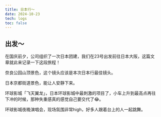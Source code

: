 ```yaml
---
title: 日本行～
date: 2024-10-23
tech: logs
toc: false
---
```


## 出发～
在国庆前夕，公司组织了一次日本团建，我们在23号出发前往日本大阪，这篇文章就此来记录一下这段旅程！

<VideoPlayer
  id='nara'
  url='https://razzh-blog.oss-cn-hangzhou.aliyuncs.com/japan-travel/nara/4d98e7c242ca9d5c5b612ac4788ddb71.m3u8'
  poster='https://razzh-blog.oss-cn-hangzhou.aliyuncs.com/japan-travel/nara/videoframe_3768_nara.png'
/>
奈良公园山顶景色，这个镜头应该是本次日本行最佳镜头。

<VideoPlayer
  id='jingdou'
  url='https://razzh-blog.oss-cn-hangzhou.aliyuncs.com/videos/jingdu/9b235b6fa5b5fec6addddf362b319a36.m3u8'
  poster='https://razzh-blog.oss-cn-hangzhou.aliyuncs.com/videos/jingdu/videoframe_0.png'
/>

日本京都街道景色，能让人安静下来。

<VideoPlayer
  id='sing'
  url='https://razzh-blog.oss-cn-hangzhou.aliyuncs.com/japan-travel/universal-studios/d1caabd5d0e866216267d27431cc2fb2/d1caabd5d0e866216267d27431cc2fb2.m3u8'
  poster='https://razzh-blog.oss-cn-hangzhou.aliyuncs.com/japan-travel/universal-studios/d1caabd5d0e866216267d27431cc2fb2/videoframe_0%20guoshanche.png'
/>
环球影城「飞天翼龙」，日本环球影城中最刺激的项目了，小车上升到最高点再往下冲的时候，那种失重感真的感觉自己要交代了😂。

<VideoPlayer
  id='guoshanche'
  url='https://razzh-blog.oss-cn-hangzhou.aliyuncs.com/japan-travel/universal-studios/581a6adedd7af4934c70cfdcf66b4bc7/581a6adedd7af4934c70cfdcf66b4bc7.m3u8'
  poster='https://razzh-blog.oss-cn-hangzhou.aliyuncs.com/japan-travel/universal-studios/581a6adedd7af4934c70cfdcf66b4bc7/videoframe_0%20sing.png'
/>
环球影城夜晚演唱会，现场氛围非常high，好多人跟着台上的人一起跳舞。
